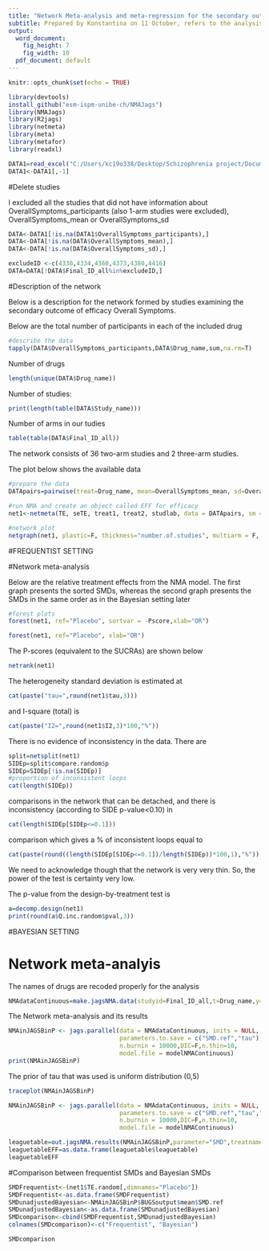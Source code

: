 ```yaml
---
title: "Network Meta-analysis and meta-regression for the secondary outcome of efficacy: Overall Symptoms"
subtitle: Prepared by Konstantina on 11 October, refers to the analysis in both frequentist and Bayesian setting
output:
  word_document:
    fig_height: 7
    fig_width: 10
  pdf_document: default
---
```


```r
knitr::opts_chunk$set(echo = TRUE)
```


```r
library(devtools)
install_github("esm-ispm-unibe-ch/NMAJags")
library(NMAJags)
library(R2jags)
library(netmeta)
library(meta)
library(metafor)
library(readxl)
```


```r
DATA1=read_excel("C:/Users/kc19o338/Desktop/Schizophrenia project/Documentation of Schizophrenia relapses/Analysis schizofrenia/Datasets/dataset_relapse_oral and depot pooled.xlsx", na="99999")
DATA1<-DATA1[,-1]
```
#Delete studies

I excluded all the studies that did not have information about OverallSymptoms_participants (also 1-arm studies were excluded), OverallSymptoms_mean or OverallSymptoms_sd
```r
DATA<-DATA1[!is.na(DATA1$OverallSymptoms_participants),]
DATA<-DATA[!is.na(DATA$OverallSymptoms_mean),]
DATA<-DATA[!is.na(DATA$OverallSymptoms_sd),]
```
```r
excludeID <-c(4330,4334,4360,4373,4380,4416)
DATA=DATA[!DATA$Final_ID_all%in%excludeID,]
```
#Description of the network

Below is a description for the network formed by studies examining the secondary outcome of efficacy Overall Symptoms.

Below are the total number of participants in each of the included drug
```r
#describe the data
tapply(DATA$OverallSymptoms_participants,DATA$Drug_name,sum,na.rm=T)

```
Number of drugs
```r
length(unique(DATA$Drug_name))
```
Number of studies:
```r
print(length(table(DATA$Study_name)))
```

Number of arms in our tudies
```r
table(table(DATA$Final_ID_all))
```
The network consists of 36 two-arm studies and 2 three-arm studies.

The plot below shows the available data

```r
#prepare the data
DATApairs=pairwise(treat=Drug_name, mean=OverallSymptoms_mean, sd=OverallSymptoms_sd, n=OverallSymptoms_participants, data=DATA, sm="SMD", studlab=Final_ID_all, allstudies = TRUE)

#run NMA and create an object called EFF for efficacy
net1<-netmeta(TE, seTE, treat1, treat2, studlab, data = DATApairs, sm = "SMD", comb.random=TRUE, comb.fixed=FALSE, prediction=TRUE, ref="Placebo")
```


```r

#network plot
netgraph(net1, plastic=F, thickness="number.of.studies", multiarm = F, points=T, col=1)
```

#FREQUENTIST SETTING

#Network meta-analysis 

Below are the relative treatment effects from the NMA model. 
The first graph presents the sorted SMDs, whereas the second graph presents the SMDs in the same order as in the Bayesian setting later 

```r

#forest plots
forest(net1, ref="Placebo", sortvar = -Pscore,xlab="OR")

forest(net1, ref="Placebo", xlab="OR")
```


The P-scores (equivalent to the SUCRAs) are shown below
```r
netrank(net1)
```


The heterogeneity standard deviation is estimated at
```r
cat(paste("tau=",round(net1$tau,3)))
```

and I-square (total) is 
```r
cat(paste("I2=",round(net1$I2,3)*100,"%"))
```


There is no evidence of inconsistency in the data. There are 

```r
split=netsplit(net1) 
SIDEp=split$compare.random$p
SIDEp=SIDEp[!is.na(SIDEp)]
#proportion of inconsistent loops
cat(length(SIDEp))
```

comparisons in the network that can be detached, and there is inconsistency (according to SIDE p-value<0.10) in

```r
cat(length(SIDEp[SIDEp<=0.1]))
```
comparison which gives a % of inconsistent loops equal to
```r
cat(paste(round((length(SIDEp[SIDEp<=0.1])/length(SIDEp))*100,1),"%"))
```
We need to acknowledge though that the network is very very thin. So, the power of the test is certainty very low. 


The p-value from the design-by-treatment test is

```r
a=decomp.design(net1)
print(round(a$Q.inc.random$pval,3))
```
#BAYESIAN SETTING

# Network meta-analyis

The names of drugs are recoded properly for the analysis

```r
NMAdataContinuous=make.jagsNMA.data(studyid=Final_ID_all,t=Drug_name,y=OverallSymptoms_mean, sd=OverallSymptoms_sd, n=OverallSymptoms_participants,data=DATA,type="cont",reference = "Placebo")

```


The Network meta-analysis and its results
```r

NMAinJAGSBinP <- jags.parallel(data = NMAdataContinuous, inits = NULL, 
                               parameters.to.save = c("SMD.ref","tau"), n.chains = 2, n.iter = 120000,
                               n.burnin = 10000,DIC=F,n.thin=10,
                               model.file = modelNMAContinuous)
print(NMAinJAGSBinP)


```
The prior of tau that was used is uniform distribution (0,5)

```r
traceplot(NMAinJAGSBinP)
```


```r
NMAinJAGSBinP <- jags.parallel(data = NMAdataContinuous, inits = NULL, 
                               parameters.to.save = c("SMD.ref","tau","SMD"), n.chains = 2, n.iter = 120000,
                               n.burnin = 10000,DIC=F,n.thin=10,
                               model.file = modelNMAContinuous)

leaguetable=out.jagsNMA.results(NMAinJAGSBinP,parameter="SMD",treatnames = sort(unique(DATA$Drug_name)),forestplot=F)
leaguetableEFF=as.data.frame(leaguetable$leaguetable)
leaguetableEFF
```

#Comparison between frequentist SMDs and Bayesian SMDs 

```r
SMDFrequentist<-(net1$TE.random[,dimnames="Placebo"])
SMDFrequentist<-as.data.frame(SMDFrequentist)
SMDunadjustedBayesian<-NMAinJAGSBinP$BUGSoutput$mean$SMD.ref
SMDunadjustedBayesian<-as.data.frame(SMDunadjustedBayesian)
SMDcomparison<-cbind(SMDFrequentist,SMDunadjustedBayesian)
colnames(SMDcomparison)<-c("Frequentist", "Bayesian")

```

```r
SMDcomparison
```

